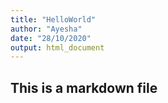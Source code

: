 ```yaml
---
title: "HelloWorld"
author: "Ayesha"
date: "28/10/2020"
output: html_document
---
```


## This is a markdown file